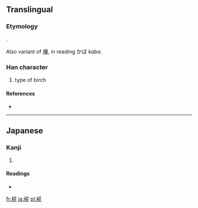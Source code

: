 {{also|糀|樺}}
==Translingual==
===Etymology===
{{Han compound|木|花}}.

Also variant of [[樺]], in reading かば ''kaba.''

===Han character===
{{Han char|rn=75|rad=木|as=08|sn=12|four=|canj=木廿人心 (DTOP)}}

# type of birch

====References====
* {{Han ref|kx=0537.131|dkj=15065|dj=0924.180|hdz=21210.041|uh=691B|ud=26907}}

----

==Japanese==

===Kanji===
{{ja-kanji|grade=|rs=木08}}

# {{defn|lang=ja|sort=木08}}

====Readings====
* {{ja-readings|on=|kun=[[もみじ]] (momiji), [[かば]] (kaba)}}

[[fr:椛]]
[[ja:椛]]
[[pl:椛]]